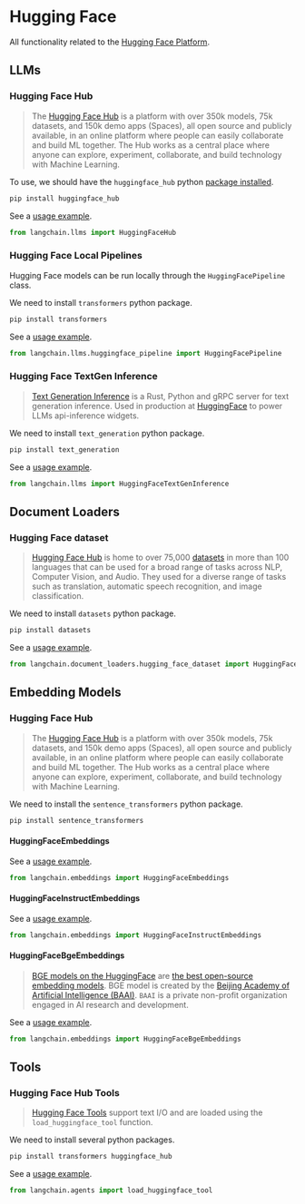 # Hugging Face

All functionality related to the [Hugging Face Platform](https://huggingface.co/).

## LLMs

### Hugging Face Hub

>The [Hugging Face Hub](https://huggingface.co/docs/hub/index) is a platform 
> with over 350k models, 75k datasets, and 150k demo apps (Spaces), all open source 
> and publicly available, in an online platform where people can easily 
> collaborate and build ML together. The Hub works as a central place where anyone 
> can explore, experiment, collaborate, and build technology with Machine Learning.

To use, we should have the `huggingface_hub` python [package installed](https://huggingface.co/docs/huggingface_hub/installation).

```bash
pip install huggingface_hub
```

See a [usage example](/docs/integrations/llms/huggingface_hub).

```python
from langchain.llms import HuggingFaceHub
```

### Hugging Face Local Pipelines

Hugging Face models can be run locally through the `HuggingFacePipeline` class.

We need to install `transformers` python package.

```bash
pip install transformers
```

See a [usage example](/docs/integrations/llms/huggingface_pipelines).

```python
from langchain.llms.huggingface_pipeline import HuggingFacePipeline
```

### Hugging Face TextGen Inference

>[Text Generation Inference](https://github.com/huggingface/text-generation-inference) is 
> a Rust, Python and gRPC server for text generation inference. Used in production at 
> [HuggingFace](https://huggingface.co/) to power LLMs api-inference widgets.

We need to install `text_generation` python package.

```bash
pip install text_generation
```

See a [usage example](/docs/integrations/llms/huggingface_textgen_inference).

```python
from langchain.llms import HuggingFaceTextGenInference
```



## Document Loaders

### Hugging Face dataset

>[Hugging Face Hub](https://huggingface.co/docs/hub/index) is home to over 75,000 
> [datasets](https://huggingface.co/docs/hub/index#datasets) in more than 100 languages 
> that can be used for a broad range of tasks across NLP, Computer Vision, and Audio.
> They used for a diverse range of tasks such as translation, automatic speech 
> recognition, and image classification.

We need to install `datasets` python package.

```bash
pip install datasets
```

See a [usage example](/docs/integrations/document_loaders/hugging_face_dataset).

```python
from langchain.document_loaders.hugging_face_dataset import HuggingFaceDatasetLoader
```


## Embedding Models

### Hugging Face Hub

>The [Hugging Face Hub](https://huggingface.co/docs/hub/index) is a platform 
> with over 350k models, 75k datasets, and 150k demo apps (Spaces), all open source 
> and publicly available, in an online platform where people can easily 
> collaborate and build ML together. The Hub works as a central place where anyone 
> can explore, experiment, collaborate, and build technology with Machine Learning.

We need to install the `sentence_transformers` python package.

```bash
pip install sentence_transformers
```


#### HuggingFaceEmbeddings

See a [usage example](/docs/integrations/text_embedding/huggingfacehub).

```python
from langchain.embeddings import HuggingFaceEmbeddings
```
#### HuggingFaceInstructEmbeddings

See a [usage example](/docs/integrations/text_embedding/instruct_embeddings).

```python
from langchain.embeddings import HuggingFaceInstructEmbeddings
```

#### HuggingFaceBgeEmbeddings

>[BGE models on the HuggingFace](https://huggingface.co/BAAI/bge-large-en) are [the best open-source embedding models](https://huggingface.co/spaces/mteb/leaderboard).
>BGE model is created by the [Beijing Academy of Artificial Intelligence (BAAI)](https://www.baai.ac.cn/english.html). `BAAI` is a private non-profit organization engaged in AI research and development.

See a [usage example](/docs/integrations/text_embedding/bge_huggingface).

```python
from langchain.embeddings import HuggingFaceBgeEmbeddings
```


## Tools

### Hugging Face Hub Tools

>[Hugging Face Tools](https://huggingface.co/docs/transformers/v4.29.0/en/custom_tools) 
> support text I/O and are loaded using the `load_huggingface_tool` function.

We need to install several python packages.

```bash
pip install transformers huggingface_hub
```

See a [usage example](/docs/integrations/tools/huggingface_tools).

```python
from langchain.agents import load_huggingface_tool
```
